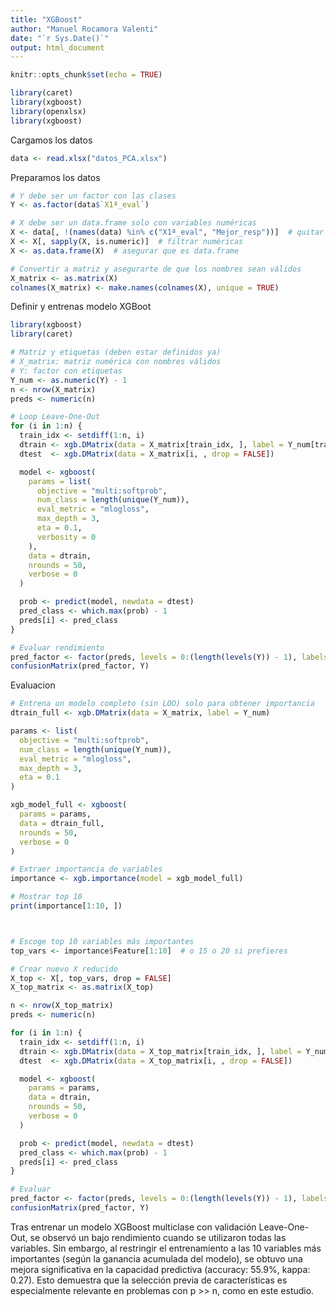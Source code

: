 ```yaml
---
title: "XGBoost"
author: "Manuel Rocamora Valenti"
date: "`r Sys.Date()`"
output: html_document
---
```


```r
knitr::opts_chunk$set(echo = TRUE)
```

```r
library(caret)
library(xgboost)
library(openxlsx)
library(xgboost)

```

Cargamos los datos

```r
data <- read.xlsx("datos_PCA.xlsx")
```

Preparamos los datos

```r
# Y debe ser un factor con las clases
Y <- as.factor(data$`X1ª_eval`)

# X debe ser un data.frame solo con variables numéricas
X <- data[, !(names(data) %in% c("X1ª_eval", "Mejor_resp"))]  # quitar variables respuesta
X <- X[, sapply(X, is.numeric)]  # filtrar numéricas
X <- as.data.frame(X)  # asegurar que es data.frame

# Convertir a matriz y asegurarte de que los nombres sean válidos
X_matrix <- as.matrix(X)
colnames(X_matrix) <- make.names(colnames(X), unique = TRUE)

```

Definir y entrenas modelo XGBoot

```r
library(xgboost)
library(caret)

# Matriz y etiquetas (deben estar definidos ya)
# X_matrix: matriz numérica con nombres válidos
# Y: factor con etiquetas
Y_num <- as.numeric(Y) - 1
n <- nrow(X_matrix)
preds <- numeric(n)

# Loop Leave-One-Out
for (i in 1:n) {
  train_idx <- setdiff(1:n, i)
  dtrain <- xgb.DMatrix(data = X_matrix[train_idx, ], label = Y_num[train_idx])
  dtest  <- xgb.DMatrix(data = X_matrix[i, , drop = FALSE])

  model <- xgboost(
    params = list(
      objective = "multi:softprob",
      num_class = length(unique(Y_num)),
      eval_metric = "mlogloss",
      max_depth = 3,
      eta = 0.1,
      verbosity = 0
    ),
    data = dtrain,
    nrounds = 50,
    verbose = 0
  )

  prob <- predict(model, newdata = dtest)
  pred_class <- which.max(prob) - 1
  preds[i] <- pred_class
}

# Evaluar rendimiento
pred_factor <- factor(preds, levels = 0:(length(levels(Y)) - 1), labels = levels(Y))
confusionMatrix(pred_factor, Y)
```

Evaluacion

```r
# Entrena un modelo completo (sin LOO) solo para obtener importancia
dtrain_full <- xgb.DMatrix(data = X_matrix, label = Y_num)

params <- list(
  objective = "multi:softprob",
  num_class = length(unique(Y_num)),
  eval_metric = "mlogloss",
  max_depth = 3,
  eta = 0.1
)

xgb_model_full <- xgboost(
  params = params,
  data = dtrain_full,
  nrounds = 50,
  verbose = 0
)

# Extraer importancia de variables
importance <- xgb.importance(model = xgb_model_full)

# Mostrar top 10
print(importance[1:10, ])



# Escoge top 10 variables más importantes
top_vars <- importance$Feature[1:10]  # o 15 o 20 si prefieres

# Crear nuevo X reducido
X_top <- X[, top_vars, drop = FALSE]
X_top_matrix <- as.matrix(X_top)

n <- nrow(X_top_matrix)
preds <- numeric(n)

for (i in 1:n) {
  train_idx <- setdiff(1:n, i)
  dtrain <- xgb.DMatrix(data = X_top_matrix[train_idx, ], label = Y_num[train_idx])
  dtest  <- xgb.DMatrix(data = X_top_matrix[i, , drop = FALSE])

  model <- xgboost(
    params = params,
    data = dtrain,
    nrounds = 50,
    verbose = 0
  )

  prob <- predict(model, newdata = dtest)
  pred_class <- which.max(prob) - 1
  preds[i] <- pred_class
}

# Evaluar
pred_factor <- factor(preds, levels = 0:(length(levels(Y)) - 1), labels = levels(Y))
confusionMatrix(pred_factor, Y)
```

Tras entrenar un modelo XGBoost multiclase con validación Leave-One-Out, se observó un bajo rendimiento cuando se utilizaron todas las variables. Sin embargo, al restringir el entrenamiento a las 10 variables más importantes (según la ganancia acumulada del modelo), se obtuvo una mejora significativa en la capacidad predictiva (accuracy: 55.9%, kappa: 0.27). Esto demuestra que la selección previa de características es especialmente relevante en problemas con p \>\> n, como en este estudio.\

\
